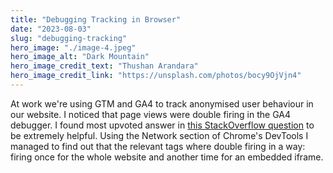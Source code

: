 ```yaml
---
title: "Debugging Tracking in Browser"
date: "2023-08-03"
slug: "debugging-tracking"
hero_image: "./image-4.jpeg"
hero_image_alt: "Dark Mountain"
hero_image_credit_text: "Thushan Arandara"
hero_image_credit_link: "https://unsplash.com/photos/bocy9OjVjn4"
---
```


At work we're using GTM and GA4 to track anonymised user behaviour in our website. 
I noticed that page views were double firing in the GA4 debugger. I found most upvoted 
answer in [this StackOverflow question](https://stackoverflow.com/questions/75745048/all-events-duplicated-in-google-analytics-4-debugger) to be extremely helpful.
Using the Network section of Chrome's DevTools I managed to find out that
the relevant tags where double firing in a way: firing once for the whole website 
and another time for an embedded iframe.


  